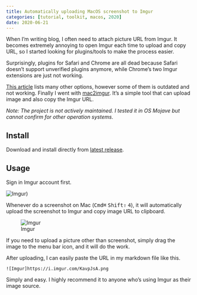 ```yaml
---
title: Automatically uploading MacOS screenshot to Imgur
categories: [tutorial, toolkit, macos, 2020]
date: 2020-06-21
---
```


When I'm writing blog, I often need to attach picture URL from Imgur. It becomes extremely annoying to open Imgur each time to upload and copy URL, so I started looking for plugins/tools to make the process easier.

Surprisingly, plugins for Safari and Chrome are all dead because Safari doesn't support unverified plugins anymore, while Chrome's two Imgur extensions are just not working.

[This article](https://help.imgur.com/hc/en-us/articles/209592766-Tools-for-Imgur) lists many other options, however some of them is outdated and not working. Finally I went with [mac2imgur](https://github.com/mileswd/mac2imgur). It's a simple tool that can upload image and also copy the Imgur URL.

*Note: The project is not actively maintained. I tested it in OS Mojave but cannot confirm for other operation systems.*

## Install
Download and install directly from [latest release](https://github.com/mileswd/mac2imgur/releases/tag/b226).

## Usage
Sign in Imgur account first.

![Imgur](imgur1.png))

Whenever do a screenshot on Mac (<kbd>Cmd⌘</kbd> <kbd>Shift⇧</kbd> <kbd>4</kbd>), it will automatically upload the screenshot to Imgur and copy image URL to clipboard.

![Imgur](imgur2.png)

If you need to upload a picture other than screenshot, simply drag the image to the menu bar icon, and it will do the work.

After uploading, I can easily paste the URL in my markdown file like this.

```
![Imgur]https://i.imgur.com/KavpJsA.png
```

Simply and easy. I highly recommend it to anyone who's using Imgur as their image source.
